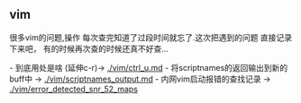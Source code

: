 == vim == 

很多vim的问题,操作 每次查完知道了过段时间就忘了.这次把遇到的问题 直接记录下来吧，
有的时候再次查的时候还真不好查...

- <C-U>到底用处是啥 (延伸c-r)-> [[./vim/ctrl_u.md]]
- 将scriptnames的返回输出到新的buff中 -> [[./vim/scriptnames_output.md]]
- 内网vim启动报错的查找记录 -> [[./vim/error_detected_snr_52_maps]]
